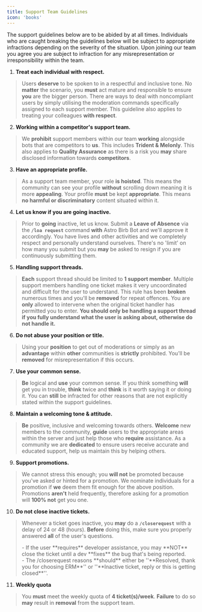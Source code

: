 ```yaml
---
title: Support Team Guidelines
icon: 'books'
---
```


The support guidelines below are to be abided by at all times. Individuals who are caught breaking the guidelines below will be subject to appropriate infractions depending on the severity of the situation. Upon joining our team you agree you are subject to infraction for any misrepresentation or irresponsibility within the team.

1. **Treat each individual with respect.**
> Users **deserve** to be spoken to in a respectful and inclusive tone. No **matter** the scenario, you **must** act mature and responsible to ensure **you** are the bigger person. There are ways to deal with noncompliant users by simply utilising the moderation commands specifically assigned to each support member. This guideline also applies to treating your colleagues **with respect**.

2. **Working within a competitor's support team.**
> We **prohibit** support members within our team **working** alongside bots that are competitors to **us**. This includes **Trident & Melonly**. This also applies to **Quality Assurance** as there is a risk you **may** share disclosed information towards **competitors**.

3. **Have an appropriate profile.**
> As a support team member, your role **is hoisted**. This means the community can see your profile **without** scrolling down meaning it is more **appealing**. Your profile **must** be kept **appropriate**. This means **no harmful or discriminatory** content situated within it.

4. **Let us know if you are going inactive.**
> Prior to **going** inactive, let us know. Submit a **Leave of Absence** via the **⁠`/loa request`** command **with** Astro Birb Bot and we'll approve it accordingly. You have lives and other activities and we completely respect and personally understand ourselves. There's no 'limit' on how many you submit but you **may** be asked to resign if you are continuously submitting them.

5. **Handling support threads.**
> **Each** support thread should be limited to **1 support member**. Multiple support members handling one ticket makes it very uncoordinated and difficult for the user to understand. This rule has been **broken** numerous times and you'll be **removed** for repeat offences. You are **only** allowed to intervene when the original ticket handler has permitted you to enter. **You should only be handling a support thread if you fully understand what the user is asking about, otherwise do not handle it.**

6. **Do not abuse your position or title.**
> Using your **position** to get out of moderations or simply as an **advantage** within **other** communities is **strictly** prohibited. You'll be **removed** for misrepresentation if this occurs.

7. **Use your common sense.**
> **Be** logical and **use** your common sense. If you think something **will** get you in trouble, **think** twice and **think** is it worth saying it or doing it. You can **still** be infracted for other reasons that are not explicitly stated within the support guidelines.

8. **Maintain a welcoming tone & attitude.**
> **Be** positive, inclusive and welcoming towards others. **Welcome** new members to the community, **guide** users to the appropriate areas within the server and just help those who **require** assistance. As a community we are **dedicated** to ensure users receive accurate and educated support, help us maintain this by helping others.

9. **Support promotions.**
> We cannot stress this enough; you **will not** be promoted because you've asked or hinted for a promotion. We nominate individuals for a promotion if **we** deem them fit enough for the above position. Promotions **aren't** held frequently, therefore asking for a promotion will **100% not** get you one.

10. **Do not close inactive tickets.**
> Whenever a ticket goes inactive, you **may** do a **`/closerequest`** with a delay of 24 or 48 (hours). **Before** doing this, make sure you properly answered **all** of the user's questions.
> <div> - If the user **requires** developer assistance, you may **NOT** close the ticket until a dev **fixes** the bug that's being reported.</div>
> <div> - The /closerequest reasons **should** either be ''**Resolved, thank you for choosing ERM**'' or ''**Inactive ticket, reply or this is getting closed**''.</div>

11. **Weekly quota**
> You **must** meet the weekly quota of **4 ticket(s)/week**. **Failure** to do so **may** result in **removal** from the support team.
